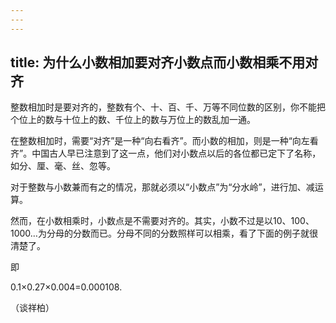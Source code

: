 ```yaml
---
---
---
```

title: 为什么小数相加要对齐小数点而小数相乘不用对齐
---






整数相加时是要对齐的，整数有个、十、百、千、万等不同位数的区别，你不能把个位上的数与十位上的数、千位上的数与万位上的数乱加一通。

在整数相加时，需要“对齐”是一种“向右看齐”。而小数的相加，则是一种“向左看齐”。中国古人早已注意到了这一点，他们对小数点以后的各位都已定下了名称，如分、厘、毫、丝、忽等。

对于整数与小数兼而有之的情况，那就必须以“小数点”为“分水岭”，进行加、减运算。

然而，在小数相乘时，小数点是不需要对齐的。其实，小数不过是以10、100、1000…为分母的分数而已。分母不同的分数照样可以相乘，看了下面的例子就很清楚了。



即

0.1×0.27×0.004=0.000108.

（谈祥柏）